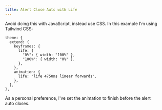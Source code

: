 ```yaml
---
title: Alert Close Auto with Life
---
```


<Example src="alert-close-auto-with-life" />

Avoid doing this with JavaScript, instead use CSS. In this example I'm using Tailwind CSS:

```
theme: {
  extend: {
    keyframes: {
      life: {
        "0%": { width: "100%" },
        "100%": { width: "0%" },
      },
    },
    animation: {
      life: "life 4750ms linear forwards",
    },
  },
},
```

As a personal preference, I've set the animation to finish before the alert auto closes.
